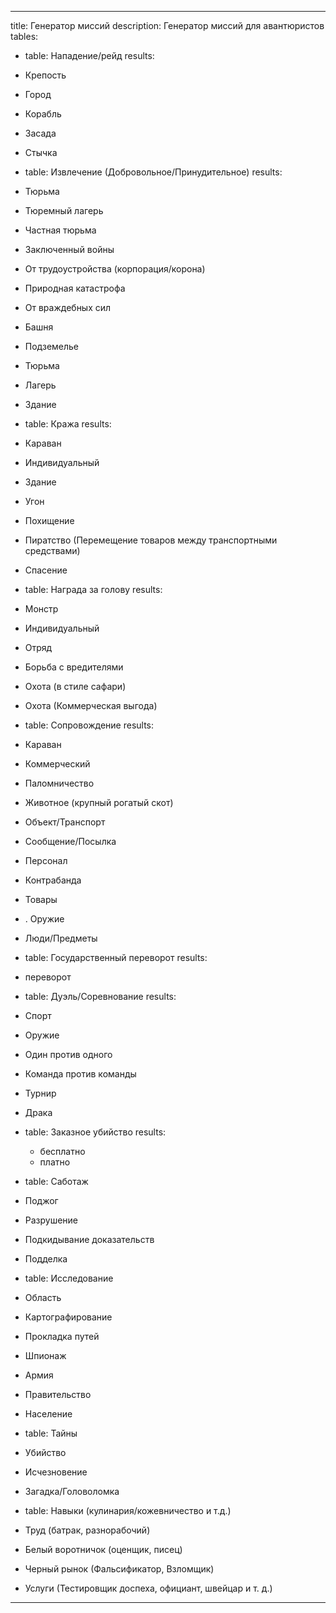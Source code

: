 ---
title: Генератор миссий
description: Генератор миссий для авантюристов
tables:
 - table: Нападение/рейд
 results:
  - Крепость
  - Город
  - Корабль
  - Засада
  - Стычка

- table: Извлечение (Добровольное/Принудительное)
 results:
 - Тюрьма
 - Тюремный лагерь
 - Частная тюрьма
 - Заключенный войны
 - От трудоустройства (корпорация/корона)
 - Природная катастрофа
 - От враждебных сил
 - Башня
 - Подземелье
 - Тюрьма
 - Лагерь
 - Здание

- table: Кража
 results:
 - Караван
 - Индивидуальный
 - Здание
 - Угон
 - Похищение
 - Пиратство (Перемещение товаров между транспортными средствами)
 - Спасение

- table: Награда за голову
 results:
 - Монстр
 - Индивидуальный
 - Отряд
 - Борьба с вредителями
 - Охота (в стиле сафари)
 - Охота (Коммерческая выгода)

- table: Сопровождение
 results:
 - Караван
 - Коммерческий
 - Паломничество
 - Животное (крупный рогатый скот)
 - Объект/Транспорт
 - Сообщение/Посылка
 - Персонал
 - Контрабанда
 - Товары
 - . Оружие
 - Люди/Предметы

- table: Государственный переворот
 results:
 - переворот
- table: Дуэль/Соревнование
 results:
 - Спорт
 - Оружие
 - Один против одного
 - Команда против команды
 - Турнир
 - Драка

- table: Заказное убийство
 results:
  - бесплатно
  - платно
- table: Саботаж

 - Поджог
 - Разрушение
 - Подкидывание доказательств
 - Подделка

- table: Исследование

 - Область
 - Картографирование
 - Прокладка путей
 - Шпионаж
 - Армия
 - Правительство
 - Население

- table: Тайны

 - Убийство
 - Исчезновение
 - Загадка/Головоломка

- table: Навыки (кулинария/кожевничество и т.д.)

 - Труд (батрак, разнорабочий)
 - Белый воротничок (оценщик, писец)
 - Черный рынок (Фальсификатор, Взломщик)
 - Услуги (Тестировщик доспеха, официант, швейцар и т. д.)
 ---
